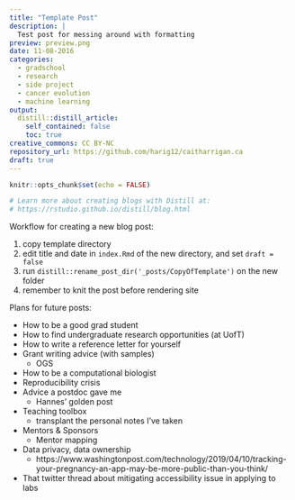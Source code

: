 ```yaml
---
title: "Template Post"
description: |
  Test post for messing around with formatting
preview: preview.png
date: 11-08-2016
categories:
  - gradschool
  - research
  - side project
  - cancer evolution
  - machine learning
output: 
  distill::distill_article:
    self_contained: false
    toc: true
creative_commons: CC BY-NC
repository_url: https://github.com/harig12/caitharrigan.ca
draft: true
---
```


```r
knitr::opts_chunk$set(echo = FALSE)

# Learn more about creating blogs with Distill at:
# https://rstudio.github.io/distill/blog.html

```


Workflow for creating a new blog post:

1. copy template directory
2. edit title and date in `index.Rmd` of the new directory, and set `draft = false`
3. run `distill::rename_post_dir('_posts/CopyOfTemplate')` on the new folder
4. remember to knit the post before rendering site

Plans for future posts:

+ How to be a good grad student
+ How to find undergraduate research opportunities (at UofT)
+ How to write a reference letter for yourself
+ Grant writing advice (with samples)
  + OGS
+ How to be a computational biologist
+ Reproducibility crisis
+ Advice a postdoc gave me
  + Hannes' golden post
+ Teaching toolbox
  + transplant the personal notes I've taken
+ Mentors & Sponsors
  + Mentor mapping
+ Data privacy, data ownership
  + https://www.washingtonpost.com/technology/2019/04/10/tracking-your-pregnancy-an-app-may-be-more-public-than-you-think/ 
+ That twitter thread about mitigating accessibility issue in applying to labs



